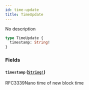 ```yaml
---
id: time-update
title: TimeUpdate
---
```


No description

```graphql
type TimeUpdate {
  timestamp: String!
}
```

### Fields

#### `timestamp` ([`String!`](/docs/graphql/scalars/string))

RFC3339Nano time of new block time
